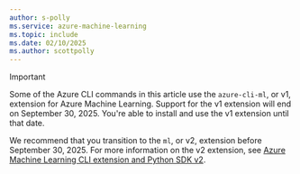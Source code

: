 ```yaml
---
author: s-polly
ms.service: azure-machine-learning
ms.topic: include
ms.date: 02/10/2025
ms.author: scottpolly
---
```


> [!IMPORTANT]
> Some of the Azure CLI commands in this article use the `azure-cli-ml`, or v1, extension for Azure Machine Learning. Support for the v1 extension will end on September 30, 2025. You're able to install and use the v1 extension until that date.
>
> We recommend that you transition to the `ml`, or v2, extension before September 30, 2025. For more information on the v2 extension, see [Azure Machine Learning CLI extension and Python SDK v2](../concept-v2.md).